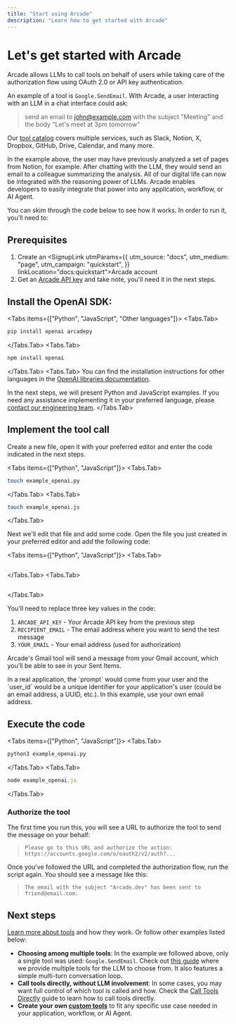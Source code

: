 ```yaml
---
title: "Start using Arcade"
description: "Learn how to get started with Arcade"
---
```



# Let's get started with Arcade

Arcade allows LLMs to call tools on behalf of users while taking care of the authorization flow using OAuth 2.0 or API key authentication.

An example of a tool is `Google.SendEmail`. With Arcade, a user interacting with an LLM in a chat interface could ask:

> send an email to john@example.com with the subject "Meeting" and the body "Let's meet at 3pm tomorrow"

Our [tool catalog](/toolkits) covers multiple services, such as Slack, Notion, X, Dropbox, GitHub, Drive, Calendar, and many more.

In the example above, the user may have previously analyzed a set of pages from Notion, for example. After chatting with the LLM, they would send an email to a colleague summarizing the analysis. All of our digital life can now be integrated with the reasoning power of LLMs. Arcade enables developers to easily integrate that power into any application, workflow, or AI Agent.


You can skim through the code below to see how it works. In order to run it, you'll need to:

<Steps>

## Prerequisites

1. Create an <SignupLink utmParams={{
            utm_source: "docs",
            utm_medium: "page",
            utm_campaign: "quickstart",
          }} linkLocation="docs:quickstart">Arcade account</SignupLink>
1. Get an [Arcade API key](/home/api-keys) and take note, you'll need it in the next steps.


## Install the OpenAI SDK:

<Tabs items={["Python", "JavaScript", "Other languages"]}> <Tabs.Tab>
```python
pip install openai arcadepy
```
</Tabs.Tab>
<Tabs.Tab>
```javascript
npm install openai
```
</Tabs.Tab>
<Tabs.Tab>
You can find the installation instructions for other languages in the [OpenAI libraries documentation](https://platform.openai.com/docs/libraries).

In the next steps, we will present Python and JavaScript examples. If you need any assistance implementing it in your preferred language, please [contact our engineering team](/home/contact-us).
</Tabs.Tab>
</Tabs>

## Implement the tool call

Create a new file, open it with your preferred editor and enter the code indicated in the next steps.

<Tabs items={["Python", "JavaScript"]}> <Tabs.Tab>
```sh
touch example_openai.py
```
</Tabs.Tab>
<Tabs.Tab>
```sh
touch example_openai.js
```
</Tabs.Tab>
</Tabs>

Next we'll edit that file and add some code. Open the file you just created in your preferred editor and add the following code:

<Tabs items={["Python", "JavaScript"]}> <Tabs.Tab>

```python file=<rootDir>/examples/code/home/quickstart.py
```

</Tabs.Tab> <Tabs.Tab>

```javascript file=<rootDir>/examples/code/home/quickstart.js
```

</Tabs.Tab> </Tabs>

You'll need to replace three key values in the code:

1. `ARCADE_API_KEY` - Your Arcade API key from the previous step
2. `RECIPIENT_EMAIL` - The email address where you want to send the test message
3. `YOUR_EMAIL` - Your email address (used for authorization)

Arcade's Gmail tool will send a message from your Gmail account, which you'll be able to see in your Sent Items.

<Note>
In a real application, the `prompt` would come from your user and the `user_id` would be a unique identifier for your application's user (could be an email address, a UUID, etc.). In this example, use your own email address.
</Note>

## Execute the code

<Tabs items={["Python", "JavaScript"]}>
<Tabs.Tab>
```python
python3 example_openai.py
```
</Tabs.Tab>
<Tabs.Tab>
```javascript
node example_openai.js
```
</Tabs.Tab>
</Tabs>

### Authorize the tool

The first time you run this, you will see a URL to authorize the tool to send the message on your behalf:

> `Please go to this URL and authorize the action: https://accounts.google.com/o/oauth2/v2/auth?...`

Once you've followed the URL and completed the authorization flow, run the script again. You should see a message like this:

> `The email with the subject "Arcade.dev" has been sent to friend@email.com.`

</Steps>

## Next steps

[Learn more about tools](use-tools/tools-overview) and how they work. Or follow other examples listed below:


* **Choosing among multiple tools**: In the example we followed above, only a single tool was used: `Google.SendEmail`. Check out [this guide](/home/use-tools/call-tools-with-models) where we provide multiple tools for the LLM to choose from. It also features a simple multi-turn conversation loop.
* **Call tools directly, without LLM involvement**: In some cases, you may want full control of which tool is called and how. Check the [Call Tools Directly](/home/use-tools/call-tools-directly) guide to learn how to call tools directly.
* **Create your own [custom tools](build-tools/create-a-toolkit)** to fit any specific use case needed in your application, workflow, or AI Agent.
